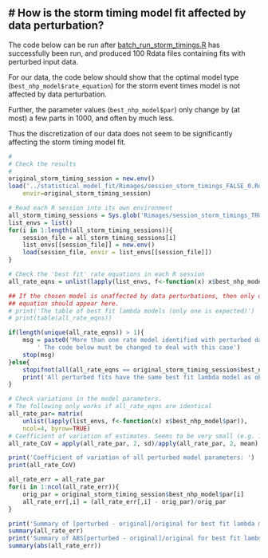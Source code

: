 # How is the storm timing model fit affected by data perturbation?
------------------------------------------------------------------------

The code below can be run after
[batch_run_storm_timings.R](batch_run_storm_timings.R) has successfully been
run, and produced 100 Rdata files containing fits with perturbed input data.

For our data, the code below should show that the optimal model type (`best_nhp_model$rate_equation`)
for the storm event times model is not affected by data perturbation.

Further, the parameter values (`best_nhp_model$par`) only change by (at most) a
few parts in 1000, and often by much less.

Thus the discretization of our data does not seem to be significantly affecting
the storm timing model fit.

```r
#
# Check the results
#
original_storm_timing_session = new.env()
load('../statistical_model_fit/Rimages/session_storm_timings_FALSE_0.Rdata', 
    envir=original_storm_timing_session)

# Read each R session into its own environment
all_storm_timing_sessions = Sys.glob('Rimages/session_storm_timings_TRUE_*.Rdata')
list_envs = list()
for(i in 1:length(all_storm_timing_sessions)){
    session_file = all_storm_timing_sessions[i]
    list_envs[[session_file]] = new.env()
    load(session_file, envir = list_envs[[session_file]])
}

# Check the 'best fit' rate equations in each R session
all_rate_eqns = unlist(lapply(list_envs, f<-function(x) x$best_nhp_model$rate_equation))

## If the chosen model is unaffected by data perturbations, then only one
## equation should appear here.
# print('The table of best fit lambda models (only one is expected)')
# print(table(all_rate_eqns))

if(length(unique(all_rate_eqns)) > 1){
    msg = paste0('More than one rate model identified with perturbed data.\n',
        ' The code below must be changed to deal with this case')
    stop(msg)
}else{
    stopifnot(all(all_rate_eqns == original_storm_timing_session$best_nhp_model$rate_equation))
    print('All perturbed fits have the same best fit lambda model as obtained from the original data')
}

# Check variations in the model parameters.
# The following only works if all_rate_eqns are identical
all_rate_par= matrix(
    unlist(lapply(list_envs, f<-function(x) x$best_nhp_model$par)), 
    ncol=4, byrow=TRUE)
# Coefficient of variation of estimates. Seems to be very small (e.g. 1/1000)
all_rate_CoV = apply(all_rate_par, 2, sd)/apply(all_rate_par, 2, mean)

print('Coefficient of variation of all perturbed model parameters: ')
print(all_rate_CoV)

all_rate_err = all_rate_par
for(i in 1:ncol(all_rate_err)){ 
    orig_par = original_storm_timing_session$best_nhp_model$par[i]
    all_rate_err[,i] = (all_rate_err[,i] - orig_par)/orig_par
}

print('Summary of [perturbed - original]/original for best fit lambda model parameters')
summary(all_rate_err)
print('Summary of ABS[perturbed - original]/original for best fit lambda model parameters')
summary(abs(all_rate_err))
```
